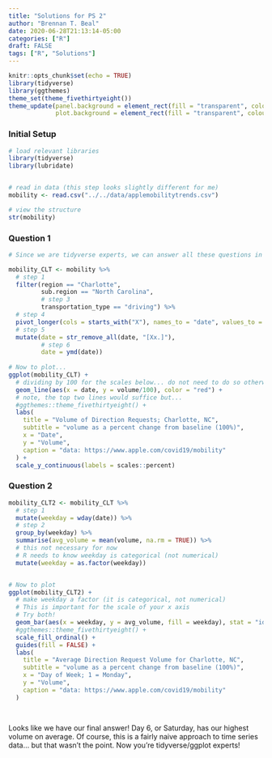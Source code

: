```yaml
---
title: "Solutions for PS 2"
author: "Brennan T. Beal"
date: 2020-06-28T21:13:14-05:00
categories: ["R"]
draft: FALSE
tags: ["R", "Solutions"]
---
```


```r
knitr::opts_chunk$set(echo = TRUE)
library(tidyverse)
library(ggthemes)
theme_set(theme_fivethirtyeight())
theme_update(panel.background = element_rect(fill = "transparent", colour = NA),
             plot.background = element_rect(fill = "transparent", colour = NA))
```

### Initial Setup
```r
# load relevant libraries
library(tidyverse)
library(lubridate)


# read in data (this step looks slightly different for me)
mobility <- read.csv("../../data/applemobilitytrends.csv")

# view the structure
str(mobility)
```
  
### Question 1
```r
# Since we are tidyverse experts, we can answer all these questions in one try:

mobility_CLT <- mobility %>% 
  # step 1
  filter(region == "Charlotte",
         sub.region == "North Carolina",
         # step 3
         transportation_type == "driving") %>%
  # step 4
  pivot_longer(cols = starts_with("X"), names_to = "date", values_to = "volume") %>% 
  # step 5
  mutate(date = str_remove_all(date, "[Xx.]"),
         # step 6
         date = ymd(date))
  
# Now to plot...
ggplot(mobility_CLT) +
  # dividing by 100 for the scales below... do not need to do so otherwise
  geom_line(aes(x = date, y = volume/100), color = "red") + 
  # note, the top two lines would suffice but...
  #ggthemes::theme_fivethirtyeight() +
  labs(
    title = "Volume of Direction Requests; Charlotte, NC",
    subtitle = "volume as a percent change from baseline (100%)",
    x = "Date",
    y = "Volume",
    caption = "data: https://www.apple.com/covid19/mobility"
  ) + 
  scale_y_continuous(labels = scales::percent)

```
  
### Question 2
```r
mobility_CLT2 <- mobility_CLT %>% 
  # step 1
  mutate(weekday = wday(date)) %>% 
  # step 2
  group_by(weekday) %>% 
  summarise(avg_volume = mean(volume, na.rm = TRUE)) %>% 
  # this not necessary for now 
  # R needs to know weekday is categorical (not numerical)
  mutate(weekday = as.factor(weekday))


# Now to plot
ggplot(mobility_CLT2) +
  # make weekday a factor (it is categorical, not numerical)
  # This is important for the scale of your x axis
  # Try both!
  geom_bar(aes(x = weekday, y = avg_volume, fill = weekday), stat = "identity") +
  #ggthemes::theme_fivethirtyeight() +
  scale_fill_ordinal() + 
  guides(fill = FALSE) +
  labs(
    title = "Average Direction Request Volume for Charlotte, NC",
    subtitle = "volume as a percent change from baseline (100%)",
    x = "Day of Week; 1 = Monday",
    y = "Volume",
    caption = "data: https://www.apple.com/covid19/mobility"
  )
  
  

```

Looks like we have our final answer! Day 6, or Saturday, has our highest volume on average. Of course, this is a fairly naive approach to time series data... but that wasn't the point. Now you're tidyverse/ggplot experts!




